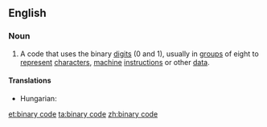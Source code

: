 ==English==

===Noun===
{{en-noun|sg=[[binary]] [[code]]}}

# {{computing}} A code that uses the binary [[digit]]s (0 and 1), usually in [[group]]s of eight to [[represent]] [[character]]s, [[machine]] [[instruction]]s or other [[data]].
====Translations====
* Hungarian: {{t|hu|bináris kód}}


[[et:binary code]]
[[ta:binary code]]
[[zh:binary code]]
